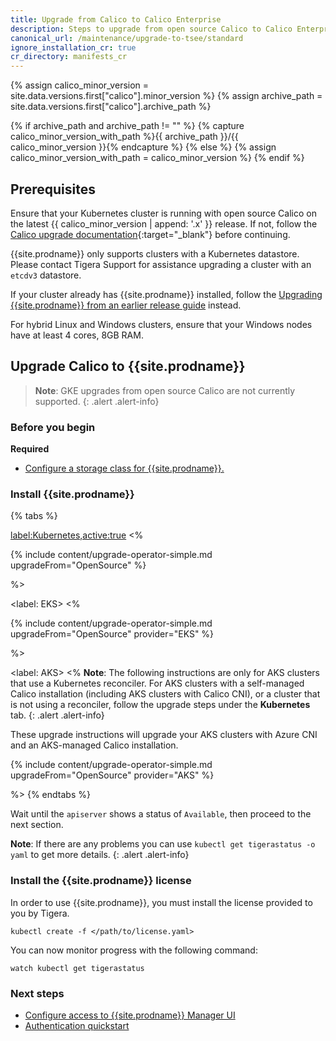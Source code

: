 ```yaml
---
title: Upgrade from Calico to Calico Enterprise
description: Steps to upgrade from open source Calico to Calico Enterprise.
canonical_url: /maintenance/upgrade-to-tsee/standard
ignore_installation_cr: true
cr_directory: manifests_cr
---
```


{% assign calico_minor_version = site.data.versions.first["calico"].minor_version %}
{% assign archive_path = site.data.versions.first["calico"].archive_path %}

{% if archive_path and archive_path != "" %}
{% capture calico_minor_version_with_path %}{{ archive_path }}/{{ calico_minor_version }}{% endcapture %}
{% else %}
{% assign calico_minor_version_with_path = calico_minor_version %}
{% endif %}

## Prerequisites

Ensure that your Kubernetes cluster is running with open source Calico on the latest {{ calico_minor_version | append: '.x' }} release.
If not, follow the [Calico upgrade documentation](https://docs.projectcalico.org/{{calico_minor_version_with_path}}/maintenance/kubernetes-upgrade){:target="_blank"} before continuing.

{{site.prodname}} only supports clusters with a Kubernetes datastore.
Please contact Tigera Support for assistance upgrading a cluster with an `etcdv3` datastore.

If your cluster already has {{site.prodname}} installed, follow the [Upgrading {{site.prodname}} from an earlier release guide]({{site.baseurl}}/maintenance/kubernetes-upgrade-tsee) instead.

For hybrid Linux and Windows clusters, ensure that your Windows nodes have at least 4 cores, 8GB RAM.

## Upgrade Calico to {{site.prodname}}

> **Note**: GKE upgrades from open source Calico are not currently supported.
{: .alert .alert-info}

### Before you begin

**Required**

- [Configure a storage class for {{site.prodname}}.]({{site.baseurl}}/getting-started/create-storage)

### Install {{site.prodname}}

{% tabs %}

<label:Kubernetes,active:true>
<%

{% include content/upgrade-operator-simple.md upgradeFrom="OpenSource" %}

%>

<label: EKS>
<%

{% include content/upgrade-operator-simple.md upgradeFrom="OpenSource" provider="EKS" %}

%>

<label: AKS>
<%
**Note**: The following instructions are only for AKS clusters that use a Kubernetes reconciler. For AKS clusters with a self-managed Calico installation (including AKS clusters with Calico CNI), or a cluster that is not using a reconciler, follow the upgrade steps under the **Kubernetes** tab.
{: .alert .alert-info}

These upgrade instructions will upgrade your AKS clusters with Azure CNI and an AKS-managed Calico installation.

{% include content/upgrade-operator-simple.md upgradeFrom="OpenSource" provider="AKS" %}

%>
{% endtabs %}

Wait until the `apiserver` shows a status of `Available`, then proceed to the next section.

**Note**: If there are any problems you can use `kubectl get tigerastatus -o yaml` to get more details.
{: .alert .alert-info}

### Install the {{site.prodname}} license

In order to use {{site.prodname}}, you must install the license provided to you by Tigera.

```
kubectl create -f </path/to/license.yaml>
```

You can now monitor progress with the following command:

```
watch kubectl get tigerastatus
```

### Next steps

- [Configure access to {{site.prodname}} Manager UI]({{site.baseurl}}/getting-started/cnx/access-the-manager)
- [Authentication quickstart]({{site.baseurl}}/getting-started/cnx/authentication-quickstart)
